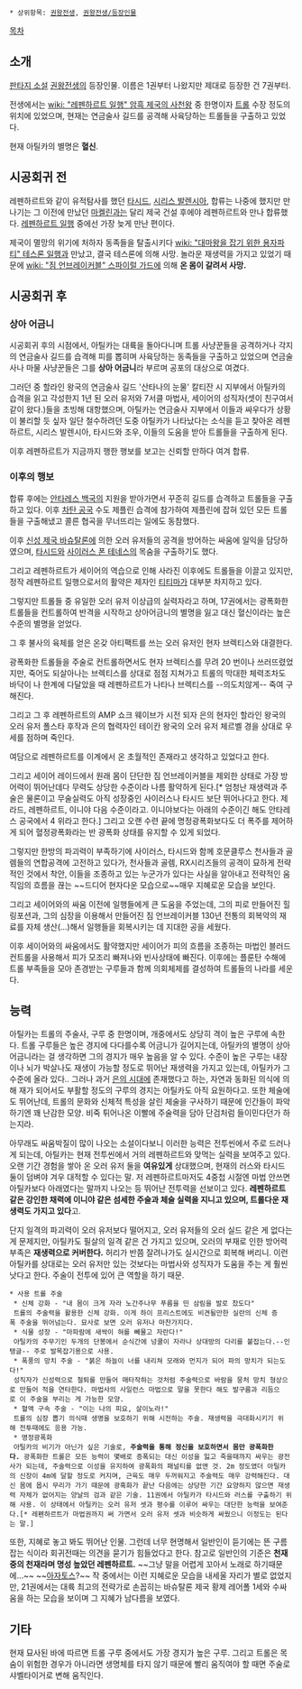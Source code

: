  * 상위항목: [[권왕전생]], [[권왕전생/등장인물]]


[[목차]]

== 소개 ==

[[판타지 소설]] [[권왕전생]]의 등장인물. 이름은 1권부터 나왔지만 제대로 등장한 건 7권부터.

전생에서는 [[wiki: "레펜하르트 일행" 암흑 제국의 사천왕]] 중 한명이자 [[트롤]] 수장 정도의 위치에 있었으며, 현재는 연금술사 길드를 공격해 사육당하는 트롤들을 구출하고 있었다. 

현재 아틸카의 별명은 '''혈신'''.

== 시공회귀 전 ==

레펜하르트와 같이 유적탐사를 했던 [[타시드]], [[시리스 발렌시아]], 합류는 나중에 했지만 만나기는 그 이전에 만났던 [[마켈린]]과는 달리 제국 건설 후에야 레펜하르트와 만나 합류했다. [[레펜하르트 일행]] 중에선 가장 늦게 만난 편이다.

제국이 멸망의 위기에 처하자 동족들을 탈출시키다 [[wiki: "대마왕을 잡기 위한 용자파티" 테스론 일행]]과 만났고, 결국 테스론에 의해 사망. 놀라운 재생력을 가지고 있었기 때문에 [[wiki: "짐 언브레이커블" 스파이럴 가드]]에 의해 '''온 몸이 갈려서 사망.'''

== 시공회귀 후 ==
=== 상아 어금니 ===

시공회귀 후의 시점에서, 아틸카는 대륙을 돌아다니며 트롤 사냥꾼들을 공격하거나 각지의 연금술사 길드를 습격해 피를 뽑히며 사육당하는 동족들을 구출하고 있었으며 연금술사나 마물 사냥꾼들은 그를 '''상아 어금니'''라 부르며 공포의 대상으로 여겼다.

그러던 중 할라인 왕국의 연금술사 길드 '산타나의 눈물' 칼티잔 시 지부에서 아틸카의 습격을 읽고 각성한지 1년 된 오러 유저와 7서클 마법사, 세이어의 성직자(셋이 친구여서 같이 왔다.)들을 초빙해 대항했으며, 아틸카는 연금술사 지부에서 이들과 싸우다가 상황이 불리할 듯 싶자 일단 철수하려던 도중 아틸카가 나타났다는 소식을 듣고 찾아온 레펜하르트, 시리스 발렌시아, 타시드와 조우, 이들의 도움을 받아 트롤들을 구출하게 된다.

이후 레펜하르트가 지금까지 행한 행보를 보고는 신뢰할 만하다 여겨 합류.

=== 이후의 행보 ===

합류 후에는 [[안타레스 백국]]의 지원을 받아가면서 꾸준히 길드를 습격하고 트롤들을 구출하고 있다. 이후 [[차탄 공국]] 수도 제플린 습격에 참가하여 제플린에 잡혀 있던 모든 트롤들을 구출해냈고 콜른 협곡을 무너뜨리는 일에도 동참했다.

이후 [[신성 제국 바슈탈론]]에 의한 오러 유저들의 공격을 방어하는 싸움에 일익을 담당하였으며, [[타시드]]와 [[사이러스 폰 테네스]]의 목숨을 구출하기도 했다.

그리고 레펜하르트가 세이어의 역습으로 인해 사라진 이후에도 트롤들을 이끌고 있지만, 정작 레펜하르트 일행으로서의 활약은 제자인 [[티티마]]가 대부분 차지하고 있다.

그렇지만 트롤들 중 유일한 오러 유저 이상급의 실력자라고 하며, 17권에서는 광폭화한 트롤들을 컨트롤하여 반격을 시작하고 상아어금니의 별명을 잃고 대신 혈신이라는 높은 수준의 별명을 얻었다.

그 후 불사의 육체를 얻은 온갖 아티팩트를 쓰는 오러 유저인 현자 브렉티스와 대결한다.

광폭화한 트롤들을 주술로 컨트롤하면서도 현자 브렉티스를 무려 20 번이나 쓰러뜨렸었지만, 죽어도 되살아나는 브렉티스를 상대로 점점 지쳐가고 트롤의 막대한 체력조차도 바닥이 나 한계에 다달았을 때 레펜하르트가 나타나 브렉티스를 --의도치않게-- 죽여 구해진다.

그리고 그 후 레펜하르트의 AMP 쇼크 웨이브가 시전 되자 은의 현자인 할라인 왕국의 오러 유저 폴스타 후작과 은의 협력자인 테이칸 왕국의 오러 유저 체르벨 경을 상대로 우세를 점하며 죽인다.

여담으로 레펜하르트를 이계에서 온 초월적인 존재라고 생각하고 있었다고 한다.

그리고 세이어 레이드에서 원래 몸이 단단한 짐 언브레이커블을 제외한 상태로 가장 방어력이 뛰어난데다 무력도 상당한 수준이라 나름 활약하게 된다.[* 엄청난 재생력과 주술은 물론이고 무술실력도 아직 성장중인 사이러스나 타시드 보단 뛰어나다고 한다. 제라드, 레펜하르트, 이니야 다음 수준이라고. 이니야보다는 아래의 수준이긴 해도 안타레스 공국에서 4 위라고 한다.] 그리고 오랜 수련 끝에 명정광폭화보다도 더 폭주를 제어하게 되어 혈정광폭화라는 반 광폭화 상태를 유지할 수 있게 되었다.

그렇지만 한방의 파괴력이 부족하기에 사이러스, 타시드와 함께 호문클루스 천사들과 골렘들의 연합공격에 고전하고 있다가, 천사들과 골렘, RX시리즈들의 공격이 묘하게 전략적인 것에서 착안, 이들을 조종하고 있는 누군가가 있다는 사실을 알아내고 전략적인 움직임의 흐름을 끊는 ~~드디어 현자다운 모습으로~~매우 지혜로운 모습을 보인다.

그리고 세이어와의 싸움 이전에 일행들에게 큰 도움을 주었는데, 그의 피로 만들어진 힐링포션과, 그의 심장을 이용해서 만들어진 짐 언브레이커블 130년 전통의 회복약의 재료를 자체 생산(...)해서 일행들을 회복시키는 데 지대한 공을 세웠다.

이후 세이어와의 싸움에서도 활약했지만 세이어가 피의 흐름을 조종하는 마법인 블러드 컨트롤을 사용해서 피가 모조리 빠져나와 빈사상태에 빠진다. 이후에는 플룬탄 수해에 트롤 부족들을 모아 존경받는 구루들과 함께 의회체제를 결성하여 트롤들의 나라를 세운다.
== 능력 ==

아틸카는 트롤의 주술사, 구루 중 한명이며, 개중에서도 상당히 격이 높은 구루에 속한다. 트롤 구루들은 높은 경지에 다다를수록 어금니가 길어지는데, 아틸카의 별명이 상아 어금니라는 걸 생각하면 그의 경지가 매우 높음을 알 수 있다. 수준이 높은 구루는 내장이나 뇌가 박살나도 재생이 가능할 정도로 뛰어난 재생력을 가지고 있는데, 아틸카가 그 수준에 올라 있다.. 그러나 과거 [[은의 시대]]에 존재했다고 하는, 자연과 동화된 의식에 의해 재가 되어서도 부활할 정도의 구루의 경지는 아틸카도 아직 요원하다고. 또한 체술에도 뛰어난데, 트롤의 문화와 신체적 특성을 살린 체술을 구사하기 때문에 인간들이 파악하기엔 꽤 난감한 모양. 비죽 튀어나온 이빨에 주술력을 담아 단검처럼 들이민다던가 하는지라.

아무래도 싸움박질이 많이 나오는 소설이다보니 이러한 능력은 전투씬에서 주로 드러나게 되는데, 아틸카는 현재 전투씬에서 거의 레펜하르트와 맞먹는 실력을 보여주고 있다. 오랜 기간 경험을 쌓아 온 오러 유저 둘을 '''여유있게''' 상대했으며, 현재의 러스와 타시드 둘이 덤벼야 겨우 대적할 수 있다는 말. 저 레펜하르트마저도 4중첩 시절엔 마법 안쓰면 아틸카보다 아래였다는 말까지 나오는 등 뛰어난 전투력을 선보이고 있다. '''레펜하르트 같은 강인한 채력에 이니야 같은 섬세한 주술과 체술 실력을 지니고 있으며, 트롤다운 재생력도 가지고 있다'''고.

단지 일격의 파괴력이 오러 유저보다 떨어지고, 오러 유저들의 오러 실드 같은 게 없다는 게 문제지만, 아틸카도 필살의 일격 같은 건 가지고 있으며, 오러의 부재로 인한 방어력 부족은 '''재생력으로 커버한다.''' 허리가 반쯤 잘려나가도 실시간으로 회복해 버리니. 이런 아틸카를 상대로는 오러 유저만 있는 것보다는 마법사와 성직자가 도움을 주는 게 훨씬 낫다고 한다. 주술이 전투에 있어 큰 역할을 하기 때문.

 * 사용 트롤 주술
  * 신체 강화 - "내 몸이 크게 자라 노간주나무 푸름을 띤 삼림을 발로 찼도다" 
  트롤의 주술력을 활용한 신체 강화. 이게 하이 프리스트에도 비견될만한 실란의 신체 증폭 주술을 뛰어넘는다. 묘사로 보면 오러 유저나 마찬가지다.
  * 식물 성장 - "마파람에 새싹이 혀를 빼물고 자란다!"
  아틸카의 주무기인 두개의 단봉에서 순식간에 넝쿨이 자라나 상대방의 다리를 붙잡는다.--인탱글-- 주로 발목잡기용으로 사용.
  * 폭풍의 망치 주술 - "붉은 하늘이 너를 내리쳐 모래와 먼지가 되어 파의 망치가 되는도다!"
  성직자가 신성력으로 철퇴를 만들어 매타작하는 것처럼 주술력으로 바람을 뭉처 망치 형상으로 만들어 적을 연타한다. 마법사의 사일런스 마법으로 말을 못한다 해도 발구름과 리듬으로 이 주술을 부리는 게 가능한 모양.
  * 혈액 구속 주술 - "이는 나의 피요, 살이노라!"
  트롤의 심장 뽑기 의식때 생명을 보호하기 위해 시전하는 주술. 재생력을 극대화시키기 위해 전투때에도 응용 가능.
  * 명정광폭화 
  아틸카의 비기가 아닌가 싶은 기술로, '''주술력을 통해 정신을 보호하면서 몸만 광폭화한다.''' 광폭화한 트롤은 모든 능력이 몇배로 증폭되는 대신 이성을 잃고 죽을때까지 싸우는 광전사가 되는데, 주술력으로 이성을 유지하여 광폭화의 패널티를 없앤 것. 2m 정도였더 아틸카의 신장이 4m에 달할 정도로 커지며, 근육도 매우 두꺼워지고 주술력도 매우 강력해진다. 대신 몸에 몹시 무리가 가기 때문에 광혹화가 끝난 다음에는 상당한 기간 요양하지 않으면 재생력 자체가 없어지는 양날의 검과 같은 기술. 11권에서 아틸카가 타시드와 러스를 구출하기 위해 사용. 이 상태에서 아틸카는 오러 유저 셋과 평수를 이루어 싸우는 대단한 능력을 보여준다.[* 레펜하르트가 마법권까지 써 가면서 오러 유저 셋과 비슷하게 싸웠으니 이정도는 된다는 말.]

또한, 지혜로 놓고 봐도 뛰어난 인물. 그런데 너무 현명해서 일반인이 듣기에는 뜬 구름 잡는 식이라 회귀전때는 의견을 묻기가 힘들었다고 한다. 참고로 일반인의 기준은 '''천재중의 천재라며 명성 높았던 레펜하르트.''' ~~그냥 말을 어렵게 꼬아서 노래로 하기때문에…~~ ~~[[아자토스]]?~~
작 중에서는 이런 지혜로운 모습을 내세울 자리가 별로 없었지만, 21권에서는 대륙 최고의 전략가로 손꼽히는 바슈탈론 제국 황제 레어폴 1세와 수싸움을 하는 모습을 보이며 그 지혜가 남다름을 보였다.
== 기타 ==

현재 묘사된 바에 따르면 트롤 구루 중에서도 가장 경지가 높은 구루. 그리고 트롤은 목숨이 위험한 경우가 아니라면 생명체를 타지 않기 때문에 빨리 움직여야 할 때면 주술로 샤벨타이거로 변해 움직인다.


